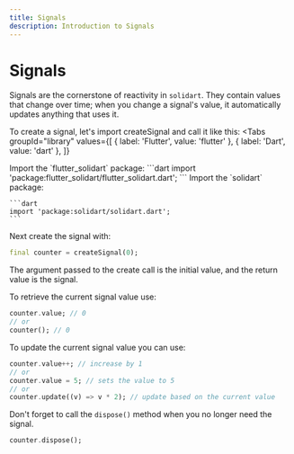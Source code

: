 ```yaml
---
title: Signals
description: Introduction to Signals
---
```


# Signals

Signals are the cornerstone of reactivity in `solidart`. They contain values that change over time; when you change a signal's value, it automatically updates anything that uses it.

To create a signal, let's import createSignal and call it like this:
<Tabs
  groupId="library"
  values={[
    { label: 'Flutter', value: 'flutter' },
    { label: 'Dart', value: 'dart' },
  ]}
>
 <TabItem value="flutter">
    Import the `flutter_solidart` package:
    ```dart
    import 'package:flutter_solidart/flutter_solidart.dart';
    ```
  </TabItem>
  <TabItem value="dart">
    Import the `solidart` package:

    ```dart
    import 'package:solidart/solidart.dart';
    ```
  </TabItem>
</Tabs>

Next create the signal with:

```dart
final counter = createSignal(0);
````

The argument passed to the create call is the initial value, and the return value is the signal.

To retrieve the current signal value use:
```dart
counter.value; // 0
// or
counter(); // 0
```

To update the current signal value you can use:
```dart
counter.value++; // increase by 1
// or 
counter.value = 5; // sets the value to 5
// or 
counter.update((v) => v * 2); // update based on the current value
```

<Warning>Don't forget to call the `dispose()` method when you no longer need the signal.</Warning>
```dart
counter.dispose();
```
